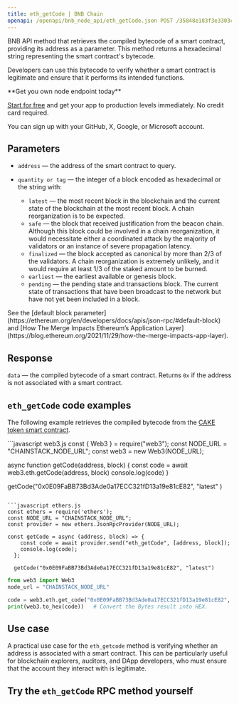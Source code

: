 ---
title: eth_getCode | BNB Chain
openapi: /openapi/bnb_node_api/eth_getCode.json POST /35848e183f3e3303c8cfeacbea831cab
---

BNB API method that retrieves the compiled bytecode of a smart contract, providing its address as a parameter. This method returns a hexadecimal string representing the smart contract's bytecode.

Developers can use this bytecode to verify whether a smart contract is legitimate and ensure that it performs its intended functions.

<Check>
**Get you own node endpoint today**

[Start for free](https://console.chainstack.com/) and get your app to production levels immediately. No credit card required.

You can sign up with your GitHub, X, Google, or Microsoft account.
</Check>


## Parameters

* `address` — the address of the smart contract to query.
* `quantity or tag` — the integer of a block encoded as hexadecimal or the string with:

  + `latest` — the most recent block in the blockchain and the current state of the blockchain at the most recent block. A chain reorganization is to be expected.
  + `safe` — the block that received justification from the beacon chain. Although this block could be involved in a chain reorganization, it would necessitate either a coordinated attack by the majority of validators or an instance of severe propagation latency.
  + `finalized` — the block accepted as canonical by more than 2/3 of the validators. A chain reorganization is extremely unlikely, and it would require at least 1/3 of the staked amount to be burned.
  + `earliest` — the earliest available or genesis block.
  + `pending` — the pending state and transactions block. The current state of transactions that have been broadcast to the network but have not yet been included in a block.

<Note>
See the [default block parameter](https://ethereum.org/en/developers/docs/apis/json-rpc/#default-block) and [How The Merge Impacts Ethereum’s Application Layer](https://blog.ethereum.org/2021/11/29/how-the-merge-impacts-app-layer).
</Note>


## Response

`data` — the compiled bytecode of a smart contract. Returns `0x` if the address is not associated with a smart contract.

## `eth_getCode` code examples

The following example retrieves the compiled bytecode from the [CAKE token smart contract](https://bscscan.com/token/0x0e09fabb73bd3ade0a17ecc321fd13a19e81ce82).

<CodeGroup>
```javascript web3.js
const { Web3 } = require("web3");
const NODE_URL = "CHAINSTACK_NODE_URL";
const web3 = new Web3(NODE_URL);

async function getCode(address, block) {
  const code = await web3.eth.getCode(address, block)
  console.log(code)
 }
 
 getCode("0x0E09FaBB73Bd3Ade0a17ECC321fD13a19e81cE82", "latest" )
```

```javascript ethers.js
const ethers = require('ethers');
const NODE_URL = "CHAINSTACK_NODE_URL";
const provider = new ethers.JsonRpcProvider(NODE_URL);

const getCode = async (address, block) => {
    const code = await provider.send("eth_getCode", [address, block]);
    console.log(code);
  };

  getCode("0x0E09FaBB73Bd3Ade0a17ECC321fD13a19e81cE82", "latest")
```

```python web3.py
from web3 import Web3  
node_url = "CHAINSTACK_NODE_URL" 

code = web3.eth.get_code("0x0E09FaBB73Bd3Ade0a17ECC321fD13a19e81cE82", "latest") 
print(web3.to_hex(code))   # Convert the Bytes result into HEX.
```
</CodeGroup>


## Use case

A practical use case for the `eth_getcode` method is verifying whether an address is associated with a smart contract. This can be particularly useful for blockchain explorers, auditors, and DApp developers, who must ensure that the account they interact with is legitimate.

## Try the `eth_getCode` RPC method yourself